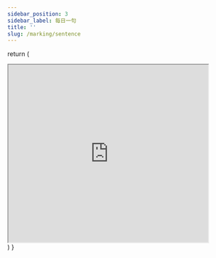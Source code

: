 ```yaml
---
sidebar_position: 3
sidebar_label: 每日一句
title: ''
slug: /marking/sentence
---
```



  return (
    <div className="flex-row-center">
      <iframe
        src="https://dict.eudic.net/home/dailysentence"
        width="450"
        height="400"
        scrolling="no"
      ></iframe>
    </div>
  )
}

<div className="flex-row-center">
  <div style={{ marginBottom: '12px', width: '450px', height: '100px' }}>
    <CurrentTime></CurrentTime>
  </div>
</div>

<DailySentence></DailySentence>
